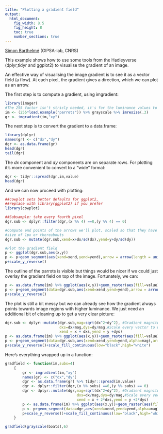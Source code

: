 ```yaml
---
title: "Plotting a gradient field"
output:
  html_document:
    fig_width: 8.5
    fig_height: 8
    toc: true
    number_sections: true
---
```


[Simon Barthelmé](http://sites.google.com/site/simonbarthelme) (GIPSA-lab, CNRS)

This example shows how to use some tools from the Hadleyverse (dplyr,tidyr and ggplot2) to visualise the gradient of an image. 

An effective way of visualising the image gradient is to see it as a vector field (a flow). At each pixel, the gradient gives a direction, which we can plot as an arrow.

The first step is to compute a gradient, using imgradient:

```r
library(imager)
#The 255 factor isn't stricly needed, it's for the luminance values to be properly scaled
im <- (255*load.example("parrots")) %>% grayscale %>% imresize(.3)
gr <- imgradient(im,"xy")
```

The next step is to convert the gradient to a data.frame: 

```r
library(dplyr)
names(gr) <- c("dx","dy")
dgr <- as.data.frame(gr)
head(dgr)
tail(dgr)
```

The *dx* component and *dy* components are on separate rows. For plotting it's more convenient to convert to a "wide" format: 

```r
dgr <- tidyr::spread(dgr,im,value)
head(dgr)
```

And we can now proceed with plotting:

```r
##cowplot sets better defaults for ggplot2,
##replace with library(ggplot2) if you prefer
library(cowplot)

##Subsample: take every fourth pixel
dgr.sub <- dplyr::filter(dgr,(x %% 4) ==0,(y %% 4) == 0)

#Compute end points of the arrows we'll plot, scaled so that they have a typical
#size of 1px or thereabouts
dgr.sub <- mutate(dgr.sub,xend=x+dx/sd(dx),yend=y+dy/sd(dy))

#Plot the gradient field 
p <- ggplot(dgr.sub,aes(x,y))
p <- p+geom_segment(aes(xend=xend,yend=yend),arrow = arrow(length = unit(0.01, "npc")),col="black",alpha=1)
p+scale_y_reverse()
```

The outline of the parrots is visible but things would be nicer if we could just overlay the gradient field on top of the image. Fortunately, we can: 

```r

p <- as.data.frame(im) %>% ggplot(aes(x,y))+geom_raster(aes(fill=value))
p <- p+geom_segment(data=dgr.sub,aes(xend=xend,yend=yend),arrow = arrow(length = unit(0.01, "npc")),col="black",alpha=1)
p+scale_y_reverse()

```

The plot is still a bit messy but we can already see how the gradient always points towards image regions with higher luminance. 
We just need an additional bit of cleaning up to get a very clear picture: 

```r
dgr.sub <- dplyr::mutate(dgr.sub,mag=sqrt(dx^2+dy^2), #Gradient magnitude
                         dxs=dx/mag,dys=dy/mag,#Scale every vector to unit size
                         xend = x + dxs,yend = y +dys) 
p <- as.data.frame(im) %>% ggplot(aes(x,y))+geom_raster(aes(fill=value))
p <- p+geom_segment(data=dgr.sub,aes(xend=xend,yend=yend,alpha=mag),arrow = arrow(length = unit(0.01, "npc")),col="red")
p+scale_y_reverse()+scale_fill_continuous(low="black",high="white")

```

Here's everything wrapped up in a function: 

```r
gradfield <- function(im,subs=4)
    {
        gr <- imgradient(im,"xy")
        names(gr) <- c("dx","dy")
        dgr <- as.data.frame(gr) %>% tidyr::spread(im,value)
        dgr <- dplyr::filter(dgr,(x %% subs) ==0,(y %% subs) == 0)
        dgr <- dplyr::mutate(dgr,mag=sqrt(dx^2+dy^2), #Gradient magnitude
                                 dxs=dx/mag,dys=dy/mag,#Scale every vector to unit size
                                 xend = x + 2*dxs,yend = y +2*dys) 
        p <- as.data.frame(im) %>% ggplot(aes(x,y))+geom_raster(aes(fill=value))
        p <- p+geom_segment(data=dgr,aes(xend=xend,yend=yend,alpha=mag),arrow = arrow(length = unit(0.01, "npc")),col="red")
        p+scale_y_reverse()+scale_fill_continuous(low="black",high="white")
    }

gradfield(grayscale(boats),6)
```

